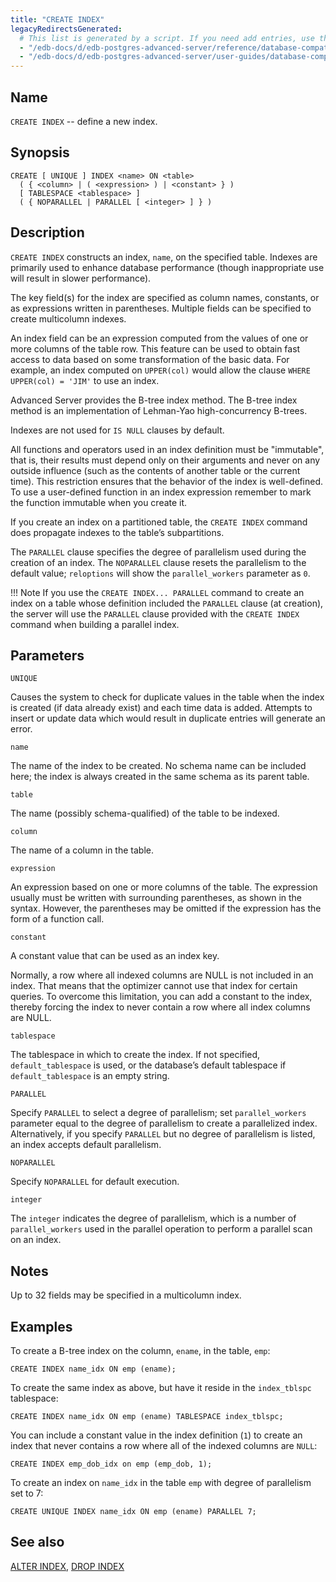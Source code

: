 ```yaml
---
title: "CREATE INDEX"
legacyRedirectsGenerated:
  # This list is generated by a script. If you need add entries, use the `legacyRedirects` key.
  - "/edb-docs/d/edb-postgres-advanced-server/reference/database-compatibility-for-oracle-developers-reference-guide/9.6/Database_Compatibility_for_Oracle_Developers_Reference_Guide.1.038.html"
  - "/edb-docs/d/edb-postgres-advanced-server/user-guides/database-compatibility-for-oracle-developers-guide/9.5/Database_Compatibility_for_Oracle_Developers_Guide.1.068.html"
---
```


<div id="create_index" class="registered_link"></div>

## Name

`CREATE INDEX` -- define a new index.

## Synopsis

```text
CREATE [ UNIQUE ] INDEX <name> ON <table>
  ( { <column> | ( <expression> ) | <constant> } )
  [ TABLESPACE <tablespace> ]
  ( { NOPARALLEL | PARALLEL [ <integer> ] } )
```

## Description

`CREATE INDEX` constructs an index, `name`, on the specified table. Indexes are primarily used to enhance database performance (though inappropriate use will result in slower performance).

The key field(s) for the index are specified as column names, constants, or as expressions written in parentheses. Multiple fields can be specified to create multicolumn indexes.

An index field can be an expression computed from the values of one or more columns of the table row. This feature can be used to obtain fast access to data based on some transformation of the basic data. For example, an index computed on `UPPER(col)` would allow the clause `WHERE UPPER(col) = 'JIM'` to use an index.

Advanced Server provides the B-tree index method. The B-tree index method is an implementation of Lehman-Yao high-concurrency B-trees.

Indexes are not used for `IS NULL` clauses by default.

All functions and operators used in an index definition must be "immutable", that is, their results must depend only on their arguments and never on any outside influence (such as the contents of another table or the current time). This restriction ensures that the behavior of the index is well-defined. To use a user-defined function in an index expression remember to mark the function immutable when you create it.

If you create an index on a partitioned table, the `CREATE INDEX` command does propagate indexes to the table’s subpartitions.

The `PARALLEL` clause specifies the degree of parallelism used during the creation of an index. The `NOPARALLEL` clause resets the parallelism to the default value; `reloptions` will show the `parallel_workers` parameter as `0`.

!!! Note
    If you use the `CREATE INDEX... PARALLEL` command to create an index on a table whose definition included the `PARALLEL` clause (at creation), the server will use the `PARALLEL` clause provided with the `CREATE INDEX` command when building a parallel index.

## Parameters

`UNIQUE`

 Causes the system to check for duplicate values in the table when the index is created (if data already exist) and each time data is added. Attempts to insert or update data which would result in duplicate entries will generate an error.

`name`

 The name of the index to be created. No schema name can be included here; the index is always created in the same schema as its parent table.

`table`

 The name (possibly schema-qualified) of the table to be indexed.

`column`

 The name of a column in the table.

`expression`

 An expression based on one or more columns of the table. The expression usually must be written with surrounding parentheses, as shown in the syntax. However, the parentheses may be omitted if the expression has the form of a function call.

`constant`

 A constant value that can be used as an index key.

 Normally, a row where all indexed columns are NULL is not included in an index. That means that the optimizer cannot use that index for certain queries. To overcome this limitation, you can add a constant to the index, thereby forcing the index to never contain a row where all index columns are NULL.

`tablespace`

 The tablespace in which to create the index. If not specified, `default_tablespace` is used, or the database’s default tablespace if `default_tablespace` is an empty string.

`PARALLEL`

 Specify `PARALLEL` to select a degree of parallelism; set `parallel_workers` parameter equal to the degree of parallelism to create a parallelized index. Alternatively, if you specify `PARALLEL` but no degree of parallelism is listed, an index accepts default parallelism.

`NOPARALLEL`

 Specify `NOPARALLEL` for default execution.

`integer`

 The `integer` indicates the degree of parallelism, which is a number of `parallel_workers` used in the parallel operation to perform a parallel scan on an index.

## Notes

Up to 32 fields may be specified in a multicolumn index.

## Examples

To create a B-tree index on the column, `ename`, in the table, `emp`:

```text
CREATE INDEX name_idx ON emp (ename);
```

To create the same index as above, but have it reside in the `index_tblspc` tablespace:

```text
CREATE INDEX name_idx ON emp (ename) TABLESPACE index_tblspc;
```

You can include a constant value in the index definition (`1`) to create an index that never contains a row where all of the indexed columns are `NULL`:

```text
CREATE INDEX emp_dob_idx on emp (emp_dob, 1);
```

To create an index on `name_idx` in the table `emp` with degree of parallelism set to 7:

```text
CREATE UNIQUE INDEX name_idx ON emp (ename) PARALLEL 7;
```

## See also

[ALTER INDEX](03_alter_index/#alter_index), [DROP INDEX](48_drop_index/#drop_index)
